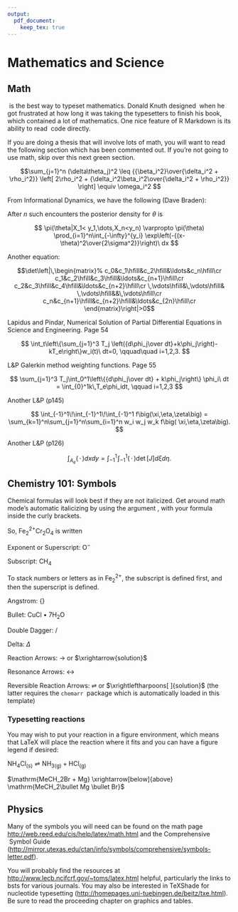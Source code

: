 ```yaml
---
output: 
  pdf_document:
    keep_tex: true
---
```


# Mathematics and Science

## Math

\TeX\ is the best way to typeset mathematics. Donald Knuth designed \TeX\ when he got frustrated at how long it was taking the typesetters to finish his book, which contained a lot of mathematics.  One nice feature of R Markdown is its ability to read \LaTeX\ code directly.

If you are doing a thesis that will involve lots of math, you will want to read the following section which has been commented out. If you're not going to use math, skip over this next green section.


<!-- MATH and PHYSICS majors: Uncomment the following section -->

$$\sum_{j=1}^n (\delta\theta_j)^2 \leq {{\beta_i^2}\over{\delta_i^2 + \rho_i^2}}
\left[ 2\rho_i^2 + {\delta_i^2\beta_i^2\over{\delta_i^2 + \rho_i^2}} \right] \equiv \omega_i^2
$$

From Informational Dynamics, we have the following (Dave Braden):

After _n_ such encounters the posterior density for $\theta$ is

$$
\pi(\theta|X_1< y_1,\dots,X_n<y_n) \varpropto \pi(\theta) \prod_{i=1}^n\int_{-\infty}^{y_i}
   \exp\left(-{(x-\theta)^2\over{2\sigma^2}}\right)\ dx
$$

Another equation:

$$\det\left|\,\begin{matrix}%
c_0&c_1\hfill&c_2\hfill&\ldots&c_n\hfill\cr
c_1&c_2\hfill&c_3\hfill&\ldots&c_{n+1}\hfill\cr
c_2&c_3\hfill&c_4\hfill&\ldots&c_{n+2}\hfill\cr
\,\vdots\hfill&\,\vdots\hfill&
  \,\vdots\hfill&&\,\vdots\hfill\cr
c_n&c_{n+1}\hfill&c_{n+2}\hfill&\ldots&c_{2n}\hfill\cr
\end{matrix}\right|>0$$


Lapidus and Pindar, Numerical Solution of Partial Differential Equations in Science and
Engineering.  Page 54

$$
\int_t\left\{\sum_{j=1}^3 T_j \left({d\phi_j\over dt}+k\phi_j\right)-kT_e\right\}w_i(t)\ dt=0,
   \qquad\quad i=1,2,3.
$$

L\&P  Galerkin method weighting functions.  Page 55

$$
\sum_{j=1}^3 T_j\int_0^1\left\{{d\phi_j\over dt} + k\phi_j\right\} \phi_i\ dt
   = \int_{0}^1k\,T_e\phi_idt, \qquad i=1,2,3 $$

Another L\&P (p145)

$$
\int_{-1}^1\!\int_{-1}^1\!\int_{-1}^1 f\big(\xi,\eta,\zeta\big)
   = \sum_{k=1}^n\sum_{j=1}^n\sum_{i=1}^n w_i w_j w_k f\big( \xi,\eta,\zeta\big).
$$

Another L\&P (p126)

$$
\int_{A_e} (\,\cdot\,) dx dy = \int_{-1}^1\!\int_{-1}^1 (\,\cdot\,) \det[J] d\xi d\eta.
$$


## Chemistry 101: Symbols

Chemical formulas will look best if they are not italicized. Get around math mode's automatic italicizing by using the argument \verb=$\mathrm{formula here}$=, with your formula inside the curly brackets.

So, $\mathrm{Fe_2^{2+}Cr_2O_4}$ is written \verb=$\mathrm{Fe_2^{2+}Cr_2O_4}$=

<!--
The \noindent command does what you'd expect:  it forces the current line/paragraph to not indent.
This was done here to match the format of the LaTeX thesis PDF.
-->

\noindent Exponent or Superscript: O$^{-}$

\noindent Subscript: CH$_{4}$

To stack numbers or letters as in $\mathrm{Fe_2^{2+}}$, the subscript is defined first, and then the superscript is defined.

\noindent Angstrom: {\AA}

\noindent Bullet: CuCl $\bullet$ 7H${_2}$O

\noindent Double Dagger: \ddag \/

\noindent Delta: $\Delta$

\noindent Reaction Arrows: $\longrightarrow$ or  $\xrightarrow{solution}$

\noindent Resonance Arrows: $\leftrightarrow$

\noindent Reversible Reaction Arrows: $\rightleftharpoons$ or $\xrightleftharpoons[ ]{solution}$ (the latter requires the `chemarr` \LaTeX\ package which is automatically loaded in this template)


### Typesetting reactions

You may wish to put your reaction in a figure environment, which means that LaTeX will place the reaction where it fits and you can have a figure legend if desired:

\begin{figure}[htbp]
\begin{center}
$\mathrm{C_6H_{12}O_6  + 6O_2} \longrightarrow \mathrm{6CO_2 + 6H_2O}$
\caption{Combustion of glucose}
\label{combustion of glucose}
\end{center}
\end{figure}

\subsection{Other examples of reactions}
$\mathrm{NH_4Cl_{(s)}} \rightleftharpoons \mathrm{NH_{3(g)}+HCl_{(g)}}$

\noindent $\mathrm{MeCH_2Br + Mg} \xrightarrow[below]{above} \mathrm{MeCH_2\bullet Mg \bullet Br}$

## Physics

Many of the symbols you will need can be found on the math page <http://web.reed.edu/cis/help/latex/math.html> and the Comprehensive \LaTeX\ Symbol Guide (<http://mirror.utexas.edu/ctan/info/symbols/comprehensive/symbols-letter.pdf>).

\section{Biology}
You will probably find the resources at <http://www.lecb.ncifcrf.gov/~toms/latex.html> helpful, particularly the links to bsts for various journals. You may also be interested in TeXShade for nucleotide typesetting (<http://homepages.uni-tuebingen.de/beitz/txe.html>).  Be sure to read the proceeding chapter on graphics and tables.


